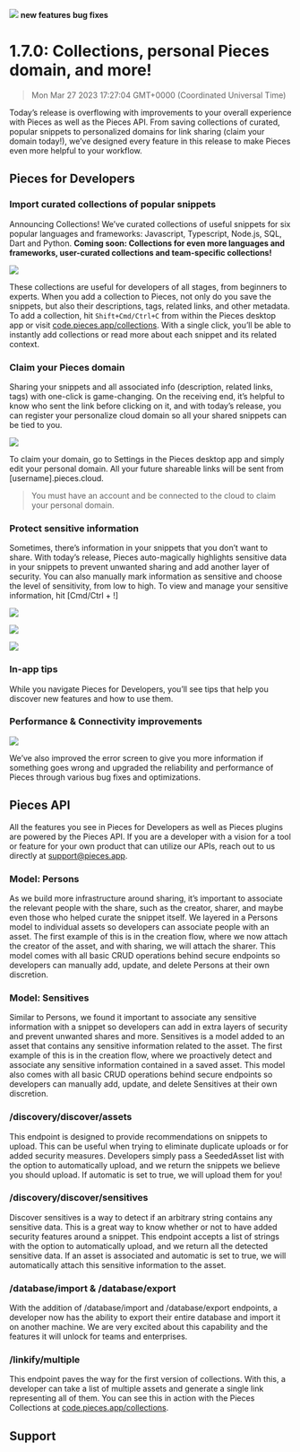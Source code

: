 ![](https://uploads-ssl.webflow.com/6143afec68f555387049efb3/640a4945452d1e97f6f8a6de_PFDPiecesOS-1_7_0_8097c448b8676927edddd48436e562dd_2000.jpeg)
**new features** **bug fixes**
# 1.7.0: Collections, personal Pieces domain, and more!
> Mon Mar 27 2023 17:27:04 GMT+0000 (Coordinated Universal Time)

Today’s release is overflowing with improvements to your overall experience with Pieces as well as the Pieces API. From saving collections of curated, popular snippets to personalized domains for link sharing (claim your domain today!), we’ve designed every feature in this release to make Pieces even more helpful to your workflow.

## Pieces for Developers
### Import curated collections of popular snippets
Announcing Collections! We’ve curated collections of useful snippets for six popular languages and frameworks: Javascript, Typescript, Node.js, SQL, Dart and Python.
**Coming soon: Collections for even more languages and frameworks, user-curated collections and team-specific collections!**

![](https://uploads-ssl.webflow.com/6143afec68f555387049efb3/63a0c9fdbe957d67938fa0ac_ScreenShot2022-06-30at12_20_50AM_34099dd729c06ff1180753c1f23e3753_800.jpeg)

These collections are useful for developers of all stages, from beginners to experts. When you add a collection to Pieces, not only do you save the snippets, but also their descriptions, tags, related links, and other metadata.
To add a collection, hit ```Shift+Cmd/Ctrl+C``` from within the Pieces desktop app or visit <a href="http://code.pieces.app/collections" target="_blank" rel="noopener noreferrer">code.pieces.app/collections</a>. With a single click, you’ll be able to instantly add collections or read more about each snippet and its related context.

### Claim your Pieces domain
Sharing your snippets and all associated info (description, related links, tags) with one-click is game-changing. On the receiving end, it’s helpful to know who sent the link before clicking on it, and with today’s release, you can register your personalize cloud domain so all your shared snippets can be tied to you.

![](https://uploads-ssl.webflow.com/6143afec68f555387049efb3/63a0c9fdbe957d820c8fa03c_ScreenShot2022-06-30at12_53_14AM_037be1ece9aed7c8b891090634682c35_800.jpeg)

To claim your domain, go to Settings in the Pieces desktop app and simply edit your personal domain. All your future shareable links will be sent from [username].pieces.cloud.

> You must have an account and be connected to the cloud to claim your personal domain.

### Protect sensitive information
Sometimes, there’s information in your snippets that you don’t want to share. With today’s release, Pieces auto-magically highlights sensitive data in your snippets to prevent unwanted sharing and add another layer of security.
You can also manually mark information as sensitive and choose the level of sensitivity, from low to high. To view and manage your sensitive information, hit [Cmd/Ctrl + !]

![](https://uploads-ssl.webflow.com/6143afec68f555387049efb3/63a0c9fdbe957d48098fa0ab_ScreenShot2022-06-30at12_59_44AM_99bab101ebdf11ae049490df11c6d82a_800.jpeg)

![](https://uploads-ssl.webflow.com/6143afec68f555387049efb3/63a0c9fdbe957dc0d28fa03b_ScreenShot2022-06-30at1_00_09AM_c20d65933638f2d6a49c6a3e51f00331_800.jpeg)

![](https://uploads-ssl.webflow.com/6143afec68f555387049efb3/63a0c9fdbe957dac188fa023_ScreenShot2022-06-30at12_58_16AM_2423a67ff69d60af91010691bcbbbdd1_800.jpeg)

### In-app tips
While you navigate Pieces for Developers, you’ll see tips that help you discover new features and how to use them.

### Performance & Connectivity improvements
![](https://uploads-ssl.webflow.com/6143afec68f555387049efb3/63a0c9fdbe957d06718fa011_ScreenShot2022-06-30at12_54_25AM_dcd55308812c18bad1ace9bb5bf6fd17_800.jpeg)

We’ve also improved the error screen to give you more information if something goes wrong and upgraded the reliability and performance of Pieces through various bug fixes and optimizations.

## Pieces API
All the features you see in Pieces for Developers as well as Pieces plugins are powered by the Pieces API. If you are a developer with a vision for a tool or feature for your own product that can utilize our APIs, reach out to us directly at <a href="mailto:support@pieces.app" target="_blank" rel="noopener noreferrer">support@pieces.app</a>.

### Model: Persons
As we build more infrastructure around sharing, it’s important to associate the relevant people with the share, such as the creator, sharer, and maybe even those who helped curate the snippet itself.
We layered in a Persons model to individual assets so developers can associate people with an asset. The first example of this is in the creation flow, where we now attach the creator of the asset, and with sharing, we will attach the sharer.
This model comes with all basic CRUD operations behind secure endpoints so developers can manually add, update, and delete Persons at their own discretion.

### Model: Sensitives
Similar to Persons, we found it important to associate any sensitive information with a snippet so developers can add in extra layers of security and prevent unwanted shares and more.
Sensitives is a model added to an asset that contains any sensitive information related to the asset. The first example of this is in the creation flow, where we proactively detect and associate any sensitive information contained in a saved asset.
This model also comes with all basic CRUD operations behind secure endpoints so developers can manually add, update, and delete Sensitives at their own discretion.

### /discovery/discover/assets
This endpoint is designed to provide recommendations on snippets to upload. This can be useful when trying to eliminate duplicate uploads or for added security measures.
Developers simply pass a SeededAsset list with the option to automatically upload, and we return the snippets we believe you should upload. If automatic is set to true, we will upload them for you!

### /discovery/discover/sensitives
Discover sensitives is a way to detect if an arbitrary string contains any sensitive data. This is a great way to know whether or not to have added security features around a snippet.
This endpoint accepts a list of strings with the option to automatically upload, and we return all the detected sensitive data. If an asset is associated and automatic is set to true, we will automatically attach this sensitive information to the asset.

### /database/import & /database/export
With the addition of /database/import and /database/export endpoints, a developer now has the ability to export their entire database and import it on another machine. We are very excited about this capability and the features it will unlock for teams and enterprises.

### /linkify/multiple
This endpoint paves the way for the first version of collections. With this, a developer can take a list of multiple assets and generate a single link representing all of them. You can see this in action with the Pieces Collections at <a href="https://code.pieces.app/collections" target="_blank" rel="noopener noreferrer">code.pieces.app/collections</a>.

## Support

